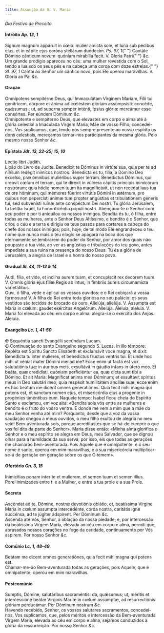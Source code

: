 ```yaml
---
title: Assunção da B. V. Maria
---
```


<em>Dia Festivo de Preceito</em>

<h4 class="text-center">
  Intróito <em>Ap. 12, 1</em>
</h4>
<div class="grid grid-cols-2 gap-5">
  <span class="text-justify">
    Signum magnum appáruit in cœlo: múlier amicta sole, et luna sub pédibus
    ejus, et in cápite ejus coróna stellárum duódecim. <em>Ps. 97, 1</em>{" "}
    Cantáte Dómino cánticum novum: quóniam mirabília fecit. V. Gloria Patri{" "}
    <em>&c.</em>
  </div>
  <span class="text-justify">
    Um grande prodígio apareceu no céu: uma mulher revestida com o Sol, tendo a
    lua sob os seus pés e na cabeça uma coroa com doze estrelas.{" "}
    <em>Sl. 97, 1</em> Cantai ao Senhor um cântico novo, pois Ele operou
    maravilhas. V. Glória ao Pai <em>&c.</em>
  </span>
</div>

<h4 class="text-center">Oração</h4>
<div class="grid grid-cols-2 gap-5">
  <span class="text-justify">
    Omnípotens sempitérne Deus, qui Immaculátam Vírginem Maríam, Fílii tui
    genitrícem, córpore et ánima ad cœléstem glóriam assumpsísti: concéde,
    quǽsumus ; ut, ad superna semper inténti, ipsíus glóriæ mereámur esse
    consórtes. Per eúndem Dóminum <em>&c.</em>
  </div>
  <span class="text-justify">
    Omnipotente e sempiterno Deus, que elevastes em corpo e alma até à glória
    celestial a Imaculada Virgem Maria, Mãe de vosso Filho, concedei-nos, Vos
    suplicamos, que, tendo nós sempre presente ao nosso espírito os dons
    celestiais, mereçamos tornar-nos participantes da mesma glória. Pelo mesmo
    nosso Senhor <em>&c.</em>
  </span>
</div>

<h4 class="text-center">
  Epístola <em>Jdt. 13, 22-25; 15, 10</em>
</h4>
<div class="grid grid-cols-2 gap-5">
  <span class="text-justify">Léctio libri Judith.</div>
  <span class="text-justify">Lição do Livro de Judite.</div>
  <span class="text-justify">
    Benedíxit te Dóminus in virtúte sua, quia per te ad níhilum redégit inimícos
    nostros. Benedícta es tu, fília, a Dómino Deo excelso, præ ómnibus
    muliéribus super terram. Benedíctus Dóminus, qui creávit cœlum et terram,
    qui te direxit in vúlnera cápitis príncipis inimicórum nostrórum; quia hódie
    nomen tuum ita magnificávit, ut non recédat laus tua de ore hóminum, qui
    mémores fúerint virtútis Dómini in ætérnum, pro quibus non pepercísti ánimæ
    tuæ propter angústias et tribulatiónem géneris tui, sed subvenísti ruínæ
    ante conspéctum Dei nostri. Tu glória Jerúsalem, tu lætítia Israël, tu
    honorificéntia pópuli nostri.
  </div>
  <span class="text-justify">
    Abençoou-te o Senhor com seu poder e por ti aniquilou os nossos inimigos.
    Bendita és tu, ó filha, entre todas as mulheres, ante o Senhor Deus
    Altíssimo, e bendito é o Senhor, que criou o céu e a terra e dirigiu os teus
    passos para cortares a cabeça do chefe dos nossos inimigos; pois, hoje, de
    tal modo Ele engrandeceu o teu nome que nunca mais o teu elogio se apagará
    na boca dos que eternamente se lembrarem do poder do Senhor, por amor dos
    quais não poupaste a tua vida, ao ver as angústias e tribulações do teu
    povo, antes impediste a sua ruína na presença do nosso Deus. Tu és a glória
    de Jerusalém, a alegria de Israel e a honra do nosso povo.
  </span>
</div>

<h4 class="text-center">
  Gradual <em>Sl. 44, 11-12 & 14</em>
</h4>
<div class="grid grid-cols-2 gap-5">
  <span class="text-justify">
    Audi, fília, et vide, et inclína aurem tuam, et concupíscit rex decórem
    tuum. V. Omnis glória ejus fíliæ Regis ab intus, in fímbriis áureis
    circumamícta varietátibus.
  </div>
  <span class="text-justify">
    Ouvi, ó filha, vede e aplicai os vossos ouvidos: e o Rei cobiçará a vossa
    formosura! V. A filha do Rei entra toda gloriosa no seu palácio: os seus
    vestidos são tecidos de brocado de ouro.
  </div>
  <span class="text-justify">
    Allelúja, allelúja. V. Assumpta est María in cœlum: gaudet exércitus
    Angelórum. Allelúja.
  </div>
  <span class="text-justify">
    Aleluia, aleluia. V. Maria foi elevada ao céu em corpo e alma: alegra-se o
    exército dos Anjos. Aleluia.
  </span>
</div>

<h4 class="text-center">
  Evangelho <em>Lc. 1, 41-50</em>
</h4>
<div class="grid grid-cols-2 gap-5">
  <span class="text-justify">
    <span class="text-danger">&#10016;</span> Sequéntia sancti Evangélii
    secúndum Lucam.
  </div>
  <span class="text-justify">
    <span class="text-danger">&#10016;</span> Continuação do santo Evangelho
    segundo S. Lucas.
  </div>
  <span class="text-justify">
    In illo témpore: Repléta est Spíritu Sancto Elisabeth et exclamávit voce
    magna, et dixit: Benedícta tu inter mulíeres, et benedíctus fructus ventris
    tui. Et unde hoc mihi ut véniat mater Dómini mei ad me? Ecce enim ut facta
    est vox salutatiónis tuæ in áuribus meis, exsultávit in gáudio infans in
    útero meo. Et beáta, quæ credidísti, quóniam perficiéntur ea, quæ dicta sunt
    tibi a Dómino. Et ait María: Magníficat ánima mea Dóminum; et exsultávit
    spíritus meus in Deo salutári meo; quia respéxit humilitátem ancíllæ suæ,
    ecce enim ex hoc beátam me dicent omnes generatiónes. Quia fecit mihi magna
    qui potens est, et sanctum nomen ejus, et misericórdia ejus a progénie in
    progénies timéntibus eum.
  </div>
  <span class="text-justify">
    Naquele tempo: Isabel ficou cheia do Espírito Santo e exclamou, em voz alta:
    «Bendita sois vós entre as mulheres e bendito é o fruto do vosso ventre. E
    donde me vem a mim que a mãe do meu Senhor venha até mim? Porquanto, desde
    que a voz da vossa saudação chegou a meus ouvidos, o meu filho exultou de
    alegria no meu seio! Bem-aventurada sois, porque acreditastes que se há-de
    cumprir o que vos foi dito da parte do Senhor». Maria disse então: «Minha
    alma glorifica o Senhor e o meu espírito se alegra em Deus, meu Salvador,
    que se dignou olhar para a humildade da sua serva; por isso, eis que todas
    as gerações me chamarão bem-aventurada. Pois Aquele que é omnipotente, e o
    seu nome é santo, operou em mim maravilhas, e a sua misericórdia
    multiplicar-se-á de geração em geração sobre os que O temem».
  </span>
</div>

<h4 class="text-center">
  Ofertório <em>Gn. 3, 15</em>
</h4>
<div class="grid grid-cols-2 gap-5">
  <span class="text-justify">
    Inimicítias ponam inter te et mulíerem, et semen tuum et semen illíus.
  </div>
  <span class="text-justify">
    Porei inimizades entre ti e a Mulher, e entre a tua prole e a sua Prole.
  </span>
</div>

<h4 class="text-center">Secreta</h4>
<div class="grid grid-cols-2 gap-5">
  <span class="text-justify">
    Ascéndat ad te, Dómine, nostræ devotiónis oblátio, et, beatíssima Vírgine
    María in cœlum assumpta intercedénte, corda nostra, caritátis igne succénsa,
    ad te júgiter ádspirent. Per Dóminum <em>&c.</em>
  </div>
  <span class="text-justify">
    Ascenda até Vós, Senhor, a oblação da nossa piedade; e, por intercessão da
    beatíssima Virgem Maria, elevada ao céu em corpo e alma, permiti que,
    abrasados nossos corações no fogo da caridade, continuamente por Vós
    aspirem. Por nosso Senhor <em>&c.</em>
  </span>
</div>

<h4 class="text-center">
  Comúnio <em>Lc. 1, 48-49</em>
</h4>
<div class="grid grid-cols-2 gap-5">
  <span class="text-justify">
    Beátam me dicent omnes generatiónes, quia fecit mihi magna qui potens est.
  </div>
  <span class="text-justify">
    Chamar-me-ão Bem-aventurada todas as gerações, pois Aquele, que é
    omnipotente, operou em mim maravilhas.
  </span>
</div>

<h4 class="text-center">Postcomúnio</h4>
<div class="grid grid-cols-2 gap-5">
  <span class="text-justify">
    Sumptis, Dómine, salutáribus sacraméntis: da, quǽsumus; ut, méritis et
    intercessióne beátæ Vírginis Maríæ in cœlum assúmptæ, ad resurrectiónis
    glóriam perducámur. Per Dóminum nostrum <em>&c.</em>
  </div>
  <span class="text-justify">
    Havendo recebido, Senhor, os vossos salutares sacramentos, concedei-nos, Vos
    suplicamos, que, pelos méritos e intercessão da Bem-aventurada Virgem Maria,
    elevada ao céu em corpo e alma, sejamos conduzidos à glória da ressurreição.
    Por nosso Senhor <em>&c.</em>
  </span>
</div>
